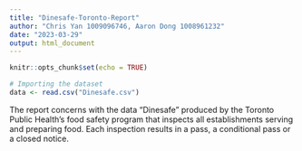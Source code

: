 ```yaml
---
title: "Dinesafe-Toronto-Report"
author: "Chris Yan 1009096746, Aaron Dong 1008961232"
date: "2023-03-29"
output: html_document
---
```


```r
knitr::opts_chunk$set(echo = TRUE)
```

```r
# Importing the dataset
data <- read.csv("Dinesafe.csv")
```
The report concerns with the data "Dinesafe" produced by the Toronto Public Health’s food safety program that inspects all establishments serving and preparing food. Each inspection results in a pass, a conditional pass or a closed notice.
```r

```